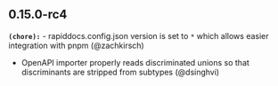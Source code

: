 ## 0.15.0-rc4
**`(chore):`** - rapiddocs.config.json version is set to `*` which allows easier integration with pnpm (@zachkirsch) 
- OpenAPI importer properly reads discriminated unions so that discriminants are stripped from subtypes (@dsinghvi) 

